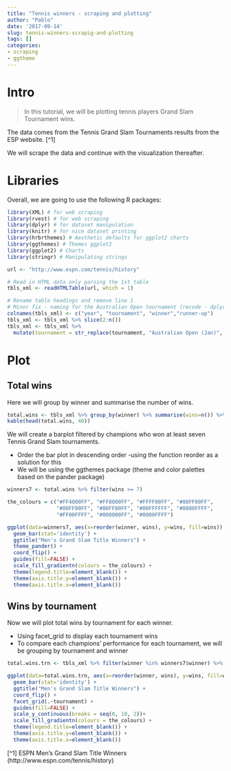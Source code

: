 ```yaml
---
title: "Tennis winners - scraping and plotting"
author: "Pablo"
date: '2017-09-14'
slug: tennis-winners-scrapig-and-plotting
tags: []
categories:
- scraping
- ggtheme
---
```


# Intro

>In this tutorial, we will be plotting tennis players Grand Slam Tournament wins. 

The data comes from the Tennis Grand Slam Tournaments results from the ESP website. [^1] 

We will scrape the data and continue with the visualization thereafter.

# Libraries

Overall, we are going to use the following R packages:

```r
library(XML) # for web scraping
library(rvest) # for web scraping
library(dplyr) # for dataset manipulation
library(knitr) # for nice dataset printing
library(hrbrthemes) # Aesthetic defaults for ggplot2 charts
library(ggthemes) # Themes ggplot2
library(ggplot2) # Charts
library(stringr) # Manipulating strings

url <- "http://www.espn.com/tennis/history"

# Read in HTML data only parsing the 1st table
tbls_xml <- readHTMLTable(url, which = 1)
```

```r
# Rename table headings and remove line 1
# Minor fix - naming for the Australian Open tournament (recode - dplyr package)
colnames(tbls_xml) <- c("year", "tournament", "winner","runner-up")
tbls_xml <- tbls_xml %>% slice(2:n())
tbls_xml <- tbls_xml %>% 
  mutate(tournament = str_replace(tournament, "Australian Open (Jan)", "Australian Open")) %>%    mutate(tournament = str_replace(tournament, "Australian Open (Dec)", "Australian Open"))
```

# Plot 

## Total wins

Here we will group by winner and summarise the number of wins. 

```r
total.wins <- tbls_xml %>% group_by(winner) %>% summarise(wins=n()) %>% arrange(desc(wins))
kable(head(total.wins, 40))
```

We will create a barplot filtered by champions who won at least seven Tennis Grand Slam tournaments. 

* Order the bar plot in descending order -using the function reorder as a solution for this 
* We will be using the ggthemes package (theme and color palettes based on the pander package)

```r
winners7 <- total.wins %>% filter(wins >= 7)

the_colours = c("#FF4000FF", "#FF8000FF", "#FFFF00FF", "#80FF00FF",
                "#00FF00FF", "#00FF80FF", "#00FFFFFF", "#0080FFFF",
                "#FF00FFFF", "#000000FF", "#0000FFFF")

ggplot(data=winners7, aes(x=reorder(winner, wins), y=wins, fill=wins)) +
  geom_bar(stat='identity') +
  ggtitle("Men's Grand Slam Title Winners") +
  theme_pander() +
  coord_flip() + 
  guides(fill=FALSE) +
  scale_fill_gradientn(colours = the_colours) + 
  theme(legend.title=element_blank()) +
  theme(axis.title.y=element_blank()) +
  theme(axis.title.x=element_blank())
```

## Wins by tournament

Now we will plot total wins by tournament for each winner. 

* Using facet_grid to display each tournament wins
* To compare each champions’ performance for each tournament, we will be grouping by tournament and winner

```r
total.wins.trn <- tbls_xml %>% filter(winner %in% winners7$winner) %>% group_by(tournament, winner) %>% summarise(wins=n()) %>% arrange(desc(wins)) 

ggplot(data=total.wins.trn, aes(x=reorder(winner, wins), y=wins, fill=wins)) +
  geom_bar(stat='identity') +
  ggtitle("Men's Grand Slam Title Winners") +
  coord_flip() + 
  facet_grid(.~tournament) + 
  guides(fill=FALSE) +
  scale_y_continuous(breaks = seq(0, 10, 2))+
  scale_fill_gradientn(colours = the_colours) + 
  theme(legend.title=element_blank()) +
  theme(axis.title.y=element_blank()) +
  theme(axis.title.x=element_blank()) 
```



[^1] ESPN Men's Grand Slam Title Winners (http://www.espn.com/tennis/history)